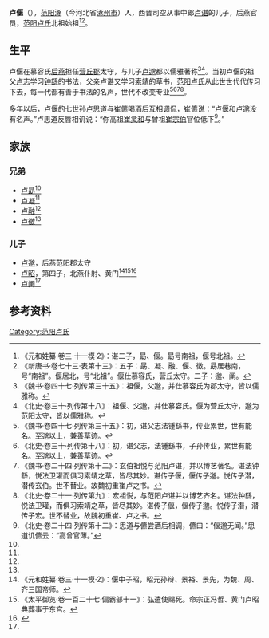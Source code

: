 '''卢偃'''（{{bd|4世紀||？||}}），[[范阳郡|范阳]][[涿县|涿]]（今河北省[[涿州市|涿州市]]）人，西晋司空从事中郎[[卢谌|卢谌]]的儿子，后燕官员，[[范阳卢氏|范阳卢氏]]北祖始祖<ref>《元和姓纂·卷三·十一模·2》：谌二子，勗、偃。勗号南祖，偃号北祖。</ref><ref name=autogenerated1>《新唐书·卷七十三·表第十三》：五子：勗、凝、融、偃、徵。勗居巷南，号“南祖”。偃居北，号“北祖”。偃仕慕容氏，营丘太守。二子：邈、阐。</ref>。

==生平==
卢偃在慕容氏[[后燕|后燕]]担任[[营丘郡|营丘郡]]太守，与儿子[[卢邈|卢邈]]都以儒雅著称<ref>《魏书·卷四十七·列传第三十五》：祖偃，父邈，并仕慕容氏为郡太守，皆以儒雅称。</ref><ref>《北史·卷三十·列传第十八》：祖偃、父邈，并仕慕容氏。偃为营丘太守，邈为范阳太守，皆以儒雅称。</ref>。当初卢偃的祖父[[卢志|卢志]]学习[[钟繇|钟繇]]的书法，父亲卢谌又学习[[索靖|索靖]]的草书，[[范阳卢氏|范阳卢氏]]从此世世代代传习下去，每一代都有善于书法的名声，世代不改变专业<ref>《魏书·卷四十七·列传第三十五》：初，谌父志法锺繇书，传业累世，世有能名。至邈以上，兼善草迹。</ref><ref>《北史·卷三十·列传第十八》：初，谌父志，法锺繇书，子孙传业，累世有能名。至邈以上，兼善草迹。</ref><ref>《魏书·卷二十四·列传第十二》：玄伯祖悦与范阳卢谌，并以博艺著名。谌法钟繇，悦法卫瓘而俱习索靖之草，皆尽其妙。谌传子偃，偃传子邈。悦传子潜，潜传玄伯。世不替业。故魏初重崔卢之书。</ref><ref>《北史·卷二十一·列传第九》：宏祖悦，与范阳卢谌并以博艺齐名。谌法钟繇，悦法卫瓘，而俱习索靖之草，皆尽其妙。谌传子偃，偃传子邈。悦传子潜，潜传子宏。世不替业，故魏初重崔、卢之书。</ref>。

多年以后，卢偃的七世孙[[卢思道|卢思道]]与[[崔儦|崔儦]]喝酒后互相调侃，崔儦说：“卢偃和卢邈没有名声。”卢思道反唇相讥说：“你高祖[[崔灵和|崔灵和]]与曾祖[[崔宗伯|崔宗伯]]官位低下<ref>《北史·卷二十四·列传第十二》：思道与儦尝酒后相调，儦曰：“偃邈无闻。”思道讥儦云：“高曾官薄。”</ref>。”

==家族==
{{main|范阳卢氏世系图}}

===兄弟===
*[[卢勗|卢勗]]<ref name=autogenerated1 />
*[[卢凝|卢凝]]<ref name=autogenerated1 />
*[[卢融|卢融]]<ref name=autogenerated1 />
*[[卢徵|卢徵]]<ref name=autogenerated1 />

===儿子===
*[[卢邈|卢邈]]，后燕范阳郡太守
*[[卢昭|卢昭]]，第四子，北燕仆射、黄门<ref>《元和姓纂·卷三·十一模·2》：偃中子昭，昭元孙辩、景裕、景先，为魏、周、齐三国帝师。</ref><ref>《太平御览·卷一百二十七·偏霸部十一》：弘遣使赐死。命宗正冯哲、黄门卢昭典葬事于东宫。</ref><ref>{{Cite book | author = 吴钢主编| title = 《全唐文补遗 千唐志斋新藏专辑》 | location = 西安 | publisher = 三秦出版社  | date =2006 | pages =125-126 |ISBN =7-80736-085-2| accessdate = 2015-03-14 | url = | language= zh-hant| quote = }}</ref>
*[[卢阐|卢阐]]<ref name=autogenerated1 />

==参考资料==
{{reflist}}

[[Category:范阳卢氏|Category:范阳卢氏]]